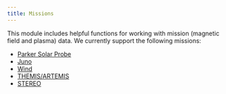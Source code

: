 ```yaml
---
title: Missions
---
```


This module includes helpful functions for working with mission (magnetic field and plasma) data. We currently support the following missions:

- [Parker Solar Probe](psp/index.qmd)
- [Juno](juno/index.ipynb)
- [Wind](wind/index.ipynb)
- [THEMIS/ARTEMIS](themis/index.ipynb)
- [STEREO](stereo/index.ipynb)